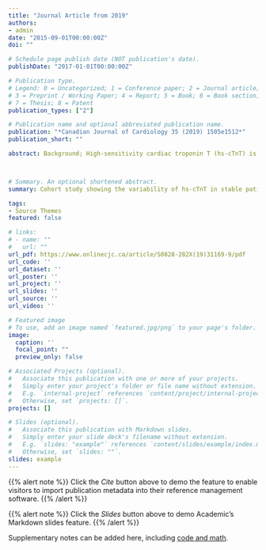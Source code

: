 ```yaml
---
title: "Journal Article from 2019"
authors:
- admin
date: "2015-09-01T00:00:00Z"
doi: ""

# Schedule page publish date (NOT publication's date).
publishDate: "2017-01-01T00:00:00Z"

# Publication type.
# Legend: 0 = Uncategorized; 1 = Conference paper; 2 = Journal article;
# 3 = Preprint / Working Paper; 4 = Report; 5 = Book; 6 = Book section;
# 7 = Thesis; 8 = Patent
publication_types: ["2"]

# Publication name and optional abbreviated publication name.
publication: "*Canadian Journal of Cardiology 35 (2019) 1505e1512*"
publication_short: ""

abstract: Background; High-sensitivity cardiac troponin T (hs-cTnT) is used to diagnosis acute myocardial infarction, often based on values exceeding the 99th percentile threshold (14 ng/L) of normal populations. The short- and long-term variability of hs-cTnT in stable patients with or without coronary artery disease (CAD) is unknown. Methods; Prospective cohort study of 75 stable patients with CAD and 3 differing clinical profiles (stable angina [SA]; remote myocardial infarction [MI]; repetitive acute coronary syndrome [ACS]) and 25 controls without angiographic CAD, each with 15 hs-cTnT measurements over 1 year. Results; Individual results (1491 measurements) did not vary over within-day, daily, weekly, monthly, seasonal, or yearly time windows.The overall median was 2.8 ng/L (interquartile range [IQR] 5.2 ng/L) with the highest median (6.3 ng/L) and variability (IQR 6. 9 ng/L) in the repetitive ACS group. Diabetes, impaired renal function, and raised C-reactive protein were independent predictors of higher hs-cTnT values (average increase by 8.5 ng/L [95% CI, 5.0-11.9], 5.0 ng/L [95% CI, 2.0-8.1] and 4.0 ng/L (95% CI, 1.0-7.0), respectively). The 99th percentile value of all hs-cTnT measurements in the combined stable patients with CAD was 39 ng/L compared with 14 ng/L in the non-CAD patients.   Conclusions; Individual hs-cTnT readings in both patients with and without CAD were stable over hours, days, weeks, and months. Diabetes, poor renal function, and elevated C-reactive protein were independent predictors of higher median and IQR hs-cTnT values, often exceeding conventional thresholds. These findings highlight the need for caution and clinical contextualization in the interpretation of hscTnT results.



# Summary. An optional shortened abstract.
summary: Cohort study showing the variability of hs-cTnT in stable patients according to clinical phenotypes. 

tags:
- Source Themes
featured: false

# links:
# - name: ""
#   url: ""
url_pdf: https://www.onlinecjc.ca/article/S0828-282X(19)31169-9/pdf
url_code: ''
url_dataset: ''
url_poster: ''
url_project: ''
url_slides: ''
url_source: ''
url_video: ''

# Featured image
# To use, add an image named `featured.jpg/png` to your page's folder. 
image:
  caption: ''
  focal_point: ""
  preview_only: false

# Associated Projects (optional).
#   Associate this publication with one or more of your projects.
#   Simply enter your project's folder or file name without extension.
#   E.g. `internal-project` references `content/project/internal-project/index.md`.
#   Otherwise, set `projects: []`.
projects: []

# Slides (optional).
#   Associate this publication with Markdown slides.
#   Simply enter your slide deck's filename without extension.
#   E.g. `slides: "example"` references `content/slides/example/index.md`.
#   Otherwise, set `slides: ""`.
slides: example
---
```


{{% alert note %}}
Click the *Cite* button above to demo the feature to enable visitors to import publication metadata into their reference management software.
{{% /alert %}}

{{% alert note %}}
Click the *Slides* button above to demo Academic's Markdown slides feature.
{{% /alert %}}

Supplementary notes can be added here, including [code and math](https://doi.org/10.1016/j.cjca.2019.08.022).
